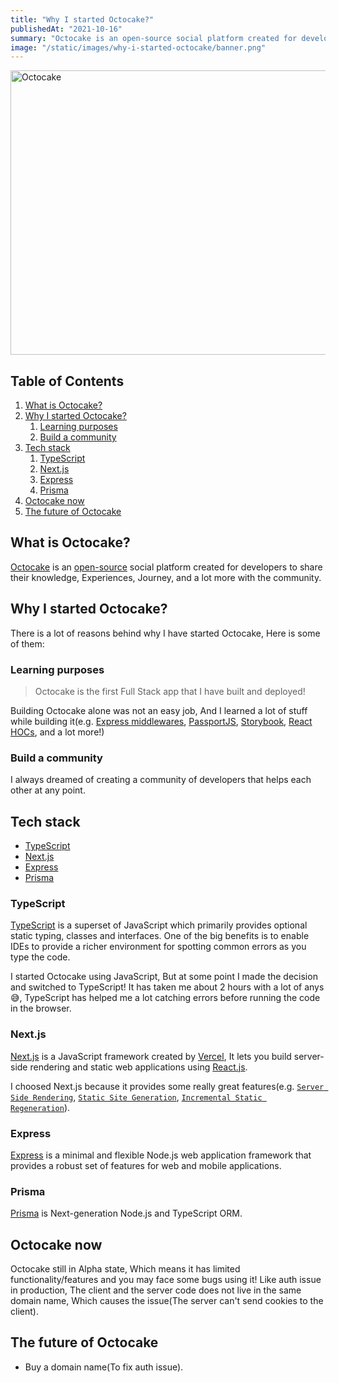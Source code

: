 ```yaml
---
title: "Why I started Octocake?"
publishedAt: "2021-10-16"
summary: "Octocake is an open-source social platform created for developers."
image: "/static/images/why-i-started-octocake/banner.png"
---
```


<Image
  src="/static/images/why-i-started-octocake/banner.png"
  width="1366"
  height="455"
  alt="Octocake"
  placeholder="blur"
  blurDataURL="L4SijYogNx_29aaf0K%L~pxuInRk"
  priority
/>

## Table of Contents

1. [What is Octocake?](#what-is-octocake)
2. [Why I started Octocake?](#why-i-started-octocake)
   1. [Learning purposes](#learning-purposes)
   2. [Build a community](#build-a-community)
3. [Tech stack](#tech-stack)
   1. [TypeScript](#typescript)
   2. [Next.js](#nextjs)
   3. [Express](#express)
   4. [Prisma](#prisma)
4. [Octocake now](#octocake-now)
5. [The future of Octocake](#the-future-of-octocake)

## What is Octocake?

[Octocake][octocake-link] is an [open-source][octocake-codebase] social platform created for developers to share their knowledge,
Experiences, Journey, and a lot more with the community.

## Why I started Octocake?

There is a lot of reasons behind why I have started Octocake, Here is some of them:

### Learning purposes

> Octocake is the first Full Stack app that I have built and deployed!

Building Octocake alone was not an easy job,
And I learned a lot of stuff while building it(e.g. [Express middlewares](https://expressjs.com/en/guide/using-middleware.html),
[PassportJS](https://www.passportjs.org/), [Storybook](https://storybook.js.org/),
[React HOCs](https://reactjs.org/docs/higher-order-components.html), and a lot more!)

### Build a community

I always dreamed of creating a community of developers that helps each other at any point.

## Tech stack

- [TypeScript][typescript-link]
- [Next.js][nextjs-link]
- [Express][expressjs-link]
- [Prisma][prisma-link]

### TypeScript

[TypeScript][typescript-link] is a superset of JavaScript which primarily provides optional static typing,
classes and interfaces. One of the big benefits is to enable IDEs to provide a richer environment for spotting common errors as you type the code.

I started Octocake using JavaScript,
But at some point I made the decision and switched to TypeScript! It has taken me about 2 hours with a lot of anys😅,
TypeScript has helped me a lot catching errors before running the code in the browser.

### Next.js

[Next.js][nextjs-link] is a JavaScript framework created by [Vercel](https://vercel.com),
It lets you build server-side rendering and static web applications using [React.js](https://reactjs.org/).

I choosed Next.js because it provides some really great features(e.g. [`Server Side Rendering`](https://nextjs.org/docs/basic-features/data-fetching#getserversideprops-server-side-rendering),
[`Static Site Generation`](https://nextjs.org/docs/basic-features/data-fetching#getstaticprops-static-generation),
[`Incremental Static Regeneration`](https://nextjs.org/docs/basic-features/data-fetching#incremental-static-regeneration)).

### Express

[Express][expressjs-link] is a minimal and flexible Node.js web application framework that provides a robust set of features for web and mobile applications.

### Prisma

[Prisma][prisma-link] is Next-generation Node.js and TypeScript ORM.

## Octocake now

Octocake still in Alpha state, Which means it has limited functionality/features and you may face some bugs using it!
Like auth issue in production, The client and the server code does not live in the same domain name,
Which causes the issue(The server can't send cookies to the client).

## The future of Octocake

- Buy a domain name(To fix auth issue).

[octocake-link]: https://octocake.netlify.app
[octocake-codebase]: https://github.com/Octocake-Dev/octocake
[typescript-link]: https://www.typescriptlang.org/
[prisma-link]: https://www.prisma.io/
[nextjs-link]: https://nextjs.org/
[expressjs-link]: https://expressjs.com/
